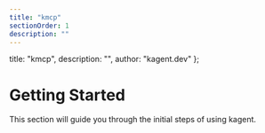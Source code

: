 ```yaml
---
title: "kmcp"
sectionOrder: 1
description: ""
---
```


  title: "kmcp",
  description: "",
  author: "kagent.dev"
};

# Getting Started

This section will guide you through the initial steps of using kagent. 